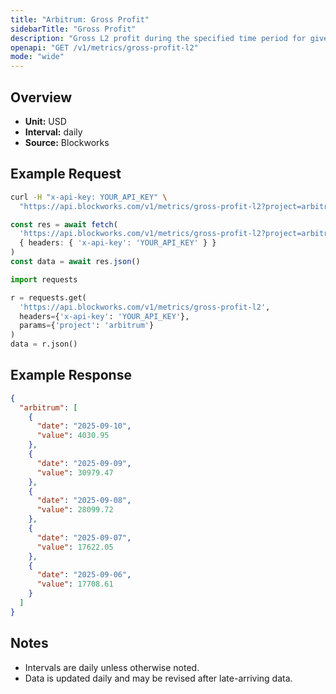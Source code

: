 ```yaml
---
title: "Arbitrum: Gross Profit"
sidebarTitle: "Gross Profit"
description: "Gross L2 profit during the specified time period for given blockchain."
openapi: "GET /v1/metrics/gross-profit-l2"
mode: "wide"
---
```


## Overview

- **Unit:** USD
- **Interval:** daily
- **Source:** Blockworks

## Example Request

<CodeGroup>

```bash cURL
curl -H "x-api-key: YOUR_API_KEY" \
  "https://api.blockworks.com/v1/metrics/gross-profit-l2?project=arbitrum"
```

```typescript TypeScript
const res = await fetch(
  'https://api.blockworks.com/v1/metrics/gross-profit-l2?project=arbitrum',
  { headers: { 'x-api-key': 'YOUR_API_KEY' } }
)
const data = await res.json()
```

```python Python
import requests

r = requests.get(
  'https://api.blockworks.com/v1/metrics/gross-profit-l2',
  headers={'x-api-key': 'YOUR_API_KEY'},
  params={'project': 'arbitrum'}
)
data = r.json()
```

</CodeGroup>

## Example Response

```json
{
  "arbitrum": [
    {
      "date": "2025-09-10",
      "value": 4030.95
    },
    {
      "date": "2025-09-09",
      "value": 30979.47
    },
    {
      "date": "2025-09-08",
      "value": 28099.72
    },
    {
      "date": "2025-09-07",
      "value": 17622.05
    },
    {
      "date": "2025-09-06",
      "value": 17708.61
    }
  ]
}
```

## Notes
- Intervals are daily unless otherwise noted.
- Data is updated daily and may be revised after late-arriving data.